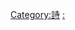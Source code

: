 {{Catnav|頁面分類|地理|国家|按國家分類}}
{{Catnav|頁面分類|各種主題的頁面分類|按國家分類}}
{{Catnav|頁面分類|人文學科|艺术|文学|詩}}
{{Catnav|頁面分類|人文學科|文学|詩}}

{{Categories by country|nocat}}

[[Category:詩|Category:詩]]
[[Category:各國文學|:]]